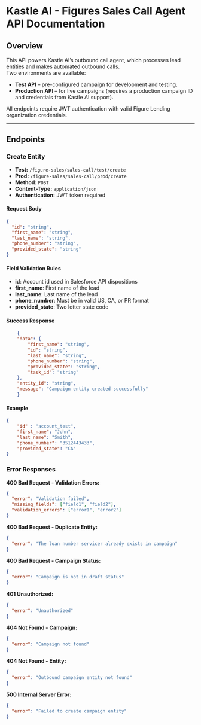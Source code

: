 # Kastle AI - Figures Sales Call Agent API Documentation

## Overview

This API powers Kastle AI’s outbound call agent, which processes lead entities and makes automated outbound calls.  
Two environments are available:

- **Test API** – pre-configured campaign for development and testing.  
- **Production API** – for live campaigns (requires a production campaign ID and credentials from Kastle AI support).  

All endpoints require JWT authentication with valid Figure Lending organization credentials.

---

## Endpoints

### Create Entity

- **Test:** `/figure-sales/sales-call/test/create`  
- **Prod:** `/figure-sales/sales-call/prod/create`  
- **Method:** `POST`  
- **Content-Type:** `application/json`  
- **Authentication:** JWT token required  

#### Request Body
```json
{
  "id": "string",
  "first_name": "string",
  "last_name": "string",
  "phone_number": "string",
  "provided_state": "string"
}
```

#### Field Validation Rules
- **id**: Account id used in Salesforce API dispositions
- **first_name**: First name of the lead
- **last_name**: Last name of the lead
- **phone_number**: Must be in valid US, CA, or PR format
- **provided_state**: Two letter state code

#### Success Response
```json
    {
    "data": {
        "first_name": "string",
        "id": "string",
        "last_name": "string",
        "phone_number": "string",
        "provided_state": "string",
        "task_id": "string"
    },
    "entity_id": "string",
    "message": "Campaign entity created successfully"
    }
```

#### Example
```json
{
    "id" : "account_test",
    "first_name": "John",
    "last_name": "Smith",
    "phone_number": "3512443433",
    "provided_state": "CA"
}
```


### Error Responses


**400 Bad Request - Validation Errors:**
```json
{
  "error": "Validation failed",
  "missing_fields": ["field1", "field2"],
  "validation_errors": ["error1", "error2"]
}
```

**400 Bad Request - Duplicate Entity:**
```json
{
  "error": "The loan number servicer already exists in campaign"
}
```

**400 Bad Request - Campaign Status:**
```json
{
  "error": "Campaign is not in draft status"
}
```

**401 Unauthorized:**
```json
{
  "error": "Unauthorized"
}
```

**404 Not Found - Campaign:**
```json
{
  "error": "Campaign not found"
}
```

**404 Not Found - Entity:**
```json
{
  "error": "Outbound campaign entity not found"
}
```

**500 Internal Server Error:**
```json
{
  "error": "Failed to create campaign entity"
}
```
